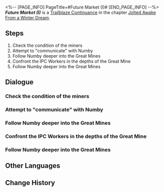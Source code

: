 <%-- [PAGE_INFO]
PageTitle=#Future Market (I)#
[END_PAGE_INFO] --%>
{{Stub|Dialogue.}}
{{Mission Infobox
|id            = 2010202
|title         = 
|image         = <!--Mission Future Market (I).png-->
|type          = Trailblaze Continuance
|event_name    = 
|chapter       = Jolted Awake From a Winter Dream
|requirements  = {{subst:void|<!--Unknown: {"Type":"Manual"}-->}}
|summary       = <!--official mission summary from Fate's Atlas-->
|characters    = Bossy Worker; Fleeing Miner; March 7th; Numby; Seele; Team Leader; Timid Miner; Trailblazer
|startLocation = [[Jarilo-VI]] - [[Robot Settlement]]
|world         = Jarilo-VI
|area          = Robot Settlement
|prev          = 
|next          = 
|rewards       = Trailblaze EXP*700; Stellar Jade*110; Traveler's Guide*5; Lost Crystal*4; Credit*40,000
}}
'''''Future Market (I)''''' is a [[Trailblaze Continuance]] in the chapter [[Jolted Awake From a Winter Dream]].

==Steps==
# Check the condition of the miners
# Attempt to "communicate" with Numby
# Follow Numby deeper into the Great Mines
# Confront the IPC Workers in the depths of the Great Mine
# Follow Numby deeper into the Great Mines

<!--
==Gameplay Notes==

--><!--
==Trial Character==

-->
==Dialogue==
{{Stub Dialogue}}
{{Dialogue End}}

===Check the condition of the miners{{subst:void|<!--201020210-->}}===
{{Mission Description|type=continuance|location=Robot Settlement|update|(Trailblazer)'s Trailblaze Daily Report:<br />Lots of miners look dazed. Need to chat with them.}}
{{Dialogue Start}}
:{{tx}}
{{Dialogue End}}

===Attempt to "communicate" with Numby{{subst:void|<!--201020203-->}}===
{{Mission Description|type=continuance|location=Great Mine|update|(Trailblazer)'s Trailblaze Daily Report:<br />Trotter! Trotter! Little~ Trotter!}}
{{Dialogue Start}}
:{{tx}}
{{Dialogue End}}

===Follow Numby deeper into the Great Mines{{subst:void|<!--201020204-->}}===
{{Mission Description|type=continuance|location=Great Mine|update|(Trailblazer)'s Trailblaze Daily Report:<br />The Trotter seems to be leading the way for us. Follow it for now.}}
{{Dialogue Start}}
:{{tx}}
{{Dialogue End}}

===Confront the IPC Workers in the depths of the Great Mine{{subst:void|<!--201020208-->}}===
{{Mission Description|type=continuance|location=Great Mine|update|(Trailblazer)'s Trailblaze Daily Report:<br />Found the IPC's rascals. Little Trotter was pretty useful. Time to smash.}}
{{Dialogue Start}}
:{{tx}}
{{Dialogue End}}

===Follow Numby deeper into the Great Mines{{subst:void|<!--201020205-->}}===
{{Mission Description|type=continuance|location=Great Mine|update|(Trailblazer)'s Trailblaze Daily Report:<br />The Trotter seems to be leading the way for us. Follow it for now.}}
{{Dialogue Start}}
:{{tx}}
{{Dialogue End}}

==Other Languages==
{{Other Languages
|en   = Future Market (I)
|zhs  = 未来市场•其一
|zht  = 未來市場•其一
|ja   = フューチャーズマーケット・一
|ko   = 미래 시장•1
|es   = El mercado del mañana&nbsp;I
|fr   = Marché à terme (I)
|ru   = Рынок будущего I
|th   = ตลาดแห่งอนาคต 1
|vi   = Thị Trường Tương Lai 1
|de   = Markt der Zukunft (Teil 1)
|id   = Pasar Masa Depan 1
|pt   = Mercado Futuro (I)
}}

==Change History==
{{Change History|1.4}}
